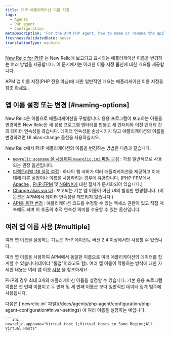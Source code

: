 ```yaml
---
title: PHP 애플리케이션 이름 지정
tags:
  - Agents
  - PHP agent
  - Configuration
metaDescription: 'For the APM PHP agent, how to name or rename the application''''s name as it''''s displayed in New Relic.'
freshnessValidatedDate: never
translationType: machine
---
```


[New Relic for PHP](/docs/agents/php-agent/getting-started/introduction-new-relic-php) 는 New Relic에 보고되고 표시되는 애플리케이션 이름을 변경하는 여러 방법을 제공합니다. 이 문서에서는 이러한 이름 지정 옵션에 대한 개요를 제공합니다.

APM 앱 이름 지정(PHP 전용 아님)에 대한 일반적인 개요는 애플리케이션 이름 지정을 참조 [하세요](/docs/agents/manage-apm-agents/app-naming/name-your-application) .

## 앱 이름 설정 또는 변경 [#naming-options]

New Relic은 이름으로 애플리케이션을 구별합니다. 응용 프로그램이 보고하는 이름을 변경하면 New Relic은 새 응용 프로그램 엔터티를 만들고 새 엔터티와 이전 엔터티 간의 데이터 연속성을 끊습니다. 데이터 연속성을 손상시키지 않고 애플리케이션의 이름을 변경하려면 UI alias-change 옵션을 사용하십시오.

New Relic에서 PHP 애플리케이션의 이름을 변경하는 방법은 다음과 같습니다.

* [`newrelic.appname` 을 사용하여 `newrelic.ini` 파일 구성](/docs/agents/php-agent/configuration/php-agent-configuration#inivar-appname) : 가장 일반적으로 사용되는 권장 옵션입니다.
* [디렉토리별 INI 설정 설정](/docs/agents/php-agent/configuration/php-directory-ini-settings) : 하나의 웹 서버가 여러 애플리케이션을 제공하고 이에 대해 다른 설정이나 이름을 사용하려는 경우에 유용합니다. (PHP-FPM에서 [Apache](/docs/agents/php-agent/configuration/php-directory-ini-settings#perdir-apache) , [PHP-FPM](/docs/agents/php-agent/configuration/php-directory-ini-settings#php-fpm_per-dir) 및 [NGINX에](/docs/agents/php-agent/configuration/php-directory-ini-settings#PHP-FPM_nginix) 대한 절차가 문서화되어 있습니다.)
* [Change alias via UI](/docs/agents/manage-apm-agents/app-naming/name-your-application#app-alias) : 보고되는 기본 앱 이름이 아닌 UI의 별칭만 변경합니다. (이 옵션은 APM에서 데이터 연속성을 깨뜨리지 않습니다.)
* [API를 통한 변경](/docs/agents/php-agent/php-agent-api/newrelic_set_appname) : 애플리케이션 코드를 수정할 수 있는 액세스 권한이 있고 직접 계측해도 되며 이 호출의 추적 연속성 의미를 수용할 수 있는 옵션입니다.

## 여러 앱 이름 사용 [#multiple]

<Callout variant="important">
  여러 앱 이름을 설정하는 기능은 PHP 에이전트 버전 2.4 이상에서만 사용할 수 있습니다.
</Callout>

여러 앱 이름을 사용하여 APM에서 동일한 이름으로 여러 애플리케이션의 데이터를 집계할 수 있습니다(데이터 "롤업"이라고도 함). 여러 앱 이름이 작동하는 방식에 대한 자세한 내용은 여러 앱 이름 [사용](/docs/agents/manage-apm-agents/app-naming/use-multiple-names-app) 을 참조하세요.

PHP의 경우 최대 3개의 애플리케이션 이름을 설정할 수 있습니다. 기본 응용 프로그램 이름은 첫 번째 이름이고 두 번째 및 세 번째 이름은 보다 일반적인 데이터 집계 범주에 사용됩니다.

<CollapserGroup>
  <Collapser
    id="example"
    title="PHP 구성 파일 예"
  >
    다음은 [`newrelic.ini` 파일](/docs/agents/php-agent/configuration/php-agent-configuration#inivar-settings) 에 여러 이름을 설정하는 예입니다.

    ```ini
    newrelic.appname="Virtual Host 1;Virtual Hosts in Some Region;All Virtual Hosts"
    ```
  </Collapser>
</CollapserGroup>